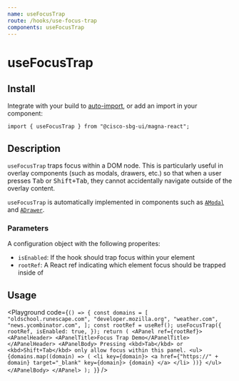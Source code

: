```yaml
---
name: useFocusTrap
route: /hooks/use-focus-trap
components: useFocusTrap
---
```


# useFocusTrap

## Install

Integrate with your build to [auto-import](/#integrating), or add an import in your component:

```
import { useFocusTrap } from "@cisco-sbg-ui/magna-react";
```

## Description

`useFocusTrap` traps focus within a DOM node. This is particularly useful in overlay components (such as modals, drawers, etc.) so that when a user presses <kbd>Tab</kbd> or <kbd>Shift+Tab</kbd>, they cannot accidentally navigate outside of the overlay content.

`useFocusTrap` is automatically implemented in components such as [`AModal`](/components/modal) and [`ADrawer`](/components/drawer).

### Parameters

A configuration object with the following properites:

- `isEnabled`: If the hook should trap focus within your element
- `rootRef`: A React ref indicating which element focus should be trapped inside of

## Usage

<Playground
  code={`() => {
    const domains = [
      "oldschool.runescape.com",
      "developer.mozilla.org",
      "weather.com",
      "news.ycombinator.com",
    ];
    const rootRef = useRef();
    useFocusTrap({
      rootRef,
      isEnabled: true,
    });
    return (
      <APanel ref={rootRef}>
        <APanelHeader>
          <APanelTitle>Focus Trap Demo</APanelTitle>
        </APanelHeader>
        <APanelBody>
          Pressing <kbd>Tab</kbd> or <kbd>Shift+Tab</kbd> only allow focus within this panel.
          <ul>
            {domains.map((domain) => (
              <li key={domain}>
                <a href={"https://" + domain} target="_blank" key={domain}>
                  {domain}
                </a>
              </li>
            ))}
          </ul>
        </APanelBody>
      </APanel>
    );
}`}
/>
